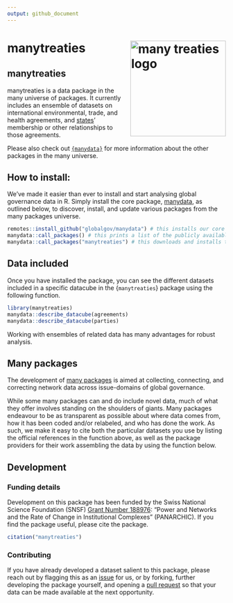 ```yaml
---
output: github_document
---
```


# manytreaties <img src="man/figures/manytreatiesLogo.png" align="right" width="220" alt="many treaties logo"/>

## manytreaties

manytreaties is a data package in the many universe of packages.
It currently includes an ensemble of datasets on international environmental, trade, and health agreements,
and [states](https://globalgov.github.io/manystates)' membership or other relationships to those agreements.

Please also check out [`{manydata}`](https://www.manydata.ch/) for more information about the other packages in the many universe. 

## How to install:

We’ve made it easier than ever to install and start analysing global governance data in R.
Simply install the core package, [manydata](https://github.com/globalgov/manydata), as outlined below, to discover, install, and update various packages from the many packages universe.

```r
remotes::install_github("globalgov/manydata") # this installs our core package, the only one you need to do independently
manydata::call_packages() # this prints a list of the publicly available data packages currently available
manydata::call_packages("manytreaties") # this downloads and installs the named package
```

## Data included

Once you have installed the package, you can see the different datasets included in a specific datacube in the {`manytreaties`} package using the following function.

```r
library(manytreaties)
manydata::describe_datacube(agreements)
manydata::describe_datacube(parties)
```

Working with ensembles of related data has many advantages for robust analysis.

## Many packages

The development of [many packages](https://github.com/globalgov/manydata) is aimed 
at collecting, connecting, and correcting network data across issue-domains of 
global governance. 

While some many packages can and do include novel data,
much of what they offer involves standing on the shoulders of giants.
Many packages endeavour to be as transparent as possible about where data comes from, 
how it has been coded and/or relabeled, and who has done the work.
As such, we make it easy to cite both the particular datasets you use
by listing the official references in the function above,
as well as the package providers for their work assembling the data
by using the function below.

## Development

### Funding details

Development on this package has been funded by the Swiss National Science Foundation (SNSF)
[Grant Number 188976](https://data.snf.ch/grants/grant/188976): 
"Power and Networks and the Rate of Change in Institutional Complexes" (PANARCHIC).
If you find the package useful, please cite the package.

``` r
citation("manytreaties")
```

### Contributing

If you have already developed a dataset salient to this package,
please reach out by flagging this as an [issue](https://github.com/globalgov/manystates/issues)
for us, or by forking, further developing the package yourself, and opening a
[pull request](https://github.com/globalgov/manystates/pulls)
so that your data can be made available at the next opportunity.
